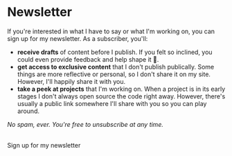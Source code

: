 # Newsletter

If you're interested in what I have to say or what I'm working on,
you can sign up for my newsletter. As a subscriber, you'll:

- **receive drafts** of content before I publish. If you felt so
  inclined, you could even provide feedback and help shape it 💞.
- **get access to exclusive content** that I don't publish publically.
  Some things are more reflective or personal, so I don't share it
  on my site. However, I'll happily share it with you.
- **take a peek at projects** that I'm working on. When a
  project is in its early stages I don't always open source the
  code right away. However, there's usually a public link somewhere
  I'll share with you so you can play around.

_No spam, ever. You're free to unsubscribe at any time._

<br />
<Subscribe skipDescription={true}>Sign up for my newsletter</Subscribe>

